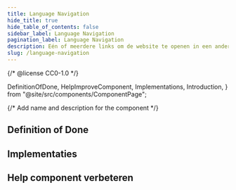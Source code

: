 ```yaml
---
title: Language Navigation
hide_title: true
hide_table_of_contents: false
sidebar_label: Language Navigation
pagination_label: Language Navigation
description: Eén of meerdere links om de website te openen in een andere taal.
slug: /language-navigation
---
```


{/* @license CC0-1.0 */}

  DefinitionOfDone,
  HelpImproveComponent,
  Implementations,
  Introduction,
} from "@site/src/components/ComponentPage";

{/* Add name and description for the component */}


<Introduction component={component} headingLevel={1} description={description} />

## Definition of Done

<DefinitionOfDone component={component} headingLevel={3} />

## Implementaties

<Implementations component={component} headingLevel={3} />

## Help component verbeteren

<HelpImproveComponent component={component} headingLevel={3} />
